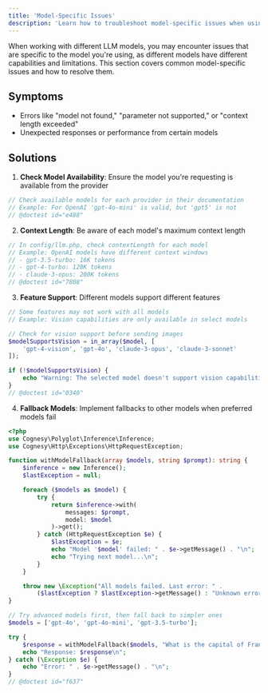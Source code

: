 ```yaml
---
title: 'Model-Specific Issues'
description: 'Learn how to troubleshoot model-specific issues when using Polyglot.'
---
```


When working with different LLM models, you may encounter issues that are specific to the model you're using, as different models have different capabilities and limitations. This section covers common model-specific issues and how to resolve them.


## Symptoms

- Errors like "model not found," "parameter not supported," or "context length exceeded"
- Unexpected responses or performance from certain models

## Solutions

1. **Check Model Availability**: Ensure the model you're requesting is available from the provider
```php
// Check available models for each provider in their documentation
// Example: For OpenAI 'gpt-4o-mini' is valid, but 'gpt5' is not
// @doctest id="e488"
```

2. **Context Length**: Be aware of each model's maximum context length
```php
// In config/llm.php, check contextLength for each model
// Example: OpenAI models have different context windows
// - gpt-3.5-turbo: 16K tokens
// - gpt-4-turbo: 128K tokens
// - claude-3-opus: 200K tokens
// @doctest id="7808"
```

3. **Feature Support**: Different models support different features
```php
// Some features may not work with all models
// Example: Vision capabilities are only available in select models

// Check for vision support before sending images
$modelSupportsVision = in_array($model, [
    'gpt-4-vision', 'gpt-4o', 'claude-3-opus', 'claude-3-sonnet'
]);

if (!$modelSupportsVision) {
    echo "Warning: The selected model doesn't support vision capabilities\n";
}
// @doctest id="0340"
```

4. **Fallback Models**: Implement fallbacks to other models when preferred models fail

```php
<?php
use Cognesy\Polyglot\Inference\Inference;
use Cognesy\Http\Exceptions\HttpRequestException;

function withModelFallback(array $models, string $prompt): string {
    $inference = new Inference();
    $lastException = null;

    foreach ($models as $model) {
        try {
            return $inference->with(
                messages: $prompt,
                model: $model
            )->get();
        } catch (HttpRequestException $e) {
            $lastException = $e;
            echo "Model '$model' failed: " . $e->getMessage() . "\n";
            echo "Trying next model...\n";
        }
    }

    throw new \Exception("All models failed. Last error: " .
        ($lastException ? $lastException->getMessage() : "Unknown error"));
}

// Try advanced models first, then fall back to simpler ones
$models = ['gpt-4o', 'gpt-4o-mini', 'gpt-3.5-turbo'];

try {
    $response = withModelFallback($models, "What is the capital of France?");
    echo "Response: $response\n";
} catch (\Exception $e) {
    echo "Error: " . $e->getMessage() . "\n";
}
// @doctest id="f637"
```
